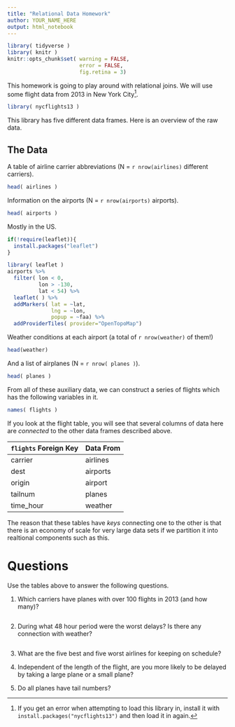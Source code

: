 ```yaml
---
title: "Relational Data Homework"
author: YOUR_NAME_HERE
output: html_notebook
---
```



```r
library( tidyverse )
library( knitr )
knitr::opts_chunk$set( warning = FALSE, 
                       error = FALSE,
                       fig.retina = 3)
```

This homework is going to play around with relational joins.  We will use some flight data from 2013 in New York City[^1].

```r
library( nycflights13 )
```

This library has five different data frames.  Here is an overview of the raw data.


## The Data 

A table of airline carrier abbreviations (N = `r nrow(airlines)` different carriers).

```r
head( airlines )
```

Information on the airports (N = `r nrow(airports)` airports).

```r
head( airports )
```
Mostly in the US.

```r
if(!require(leaflet)){
  install.packages("leaflet")
}

library( leaflet )
airports %>%
  filter( lon < 0,
          lon > -130,
          lat < 54) %>%
  leaflet( ) %>%
  addMarkers( lat = ~lat,
              lng = ~lon,
              popup = ~faa) %>%
  addProviderTiles( provider="OpenTopoMap")
```

Weather conditions at each airport (a total of `r nrow(weather)` of them!)

```r
head(weather)
```
And a list of airplanes (N = `r nrow( planes )`).

```r
head( planes )
```

From all of these auxiliary data, we can construct a series of flights which has the following variables in it.

```r
names( flights )
```

If you look at the flight table, you will see that several columns of data here are *connected* to the other data frames described above.

`flights` Foreign Key | Data From 
----------------------|----------------
carrier               | airlines
dest                  | airports
origin                | airport
tailnum               | planes 
time_hour             | weather

The reason that these tables have *keys* connecting one to the other is that there is an economy of scale for very large data sets if we partition it into realtional components such as this.


# Questions

Use the tables above to answer the following questions.

1. Which carriers have planes with over 100 flights in 2013 (and how many)?  

```r

```




2. During what 48 hour period were the worst delays?  Is there any connection with weather?


```r

```






3. What are the five best and five worst airlines for keeping on schedule?

4. Independent of the length of the flight, are you more likely to be delayed by taking a large plane or a small plane? 

5. Do all planes have tail numbers?








[^1]: If you get an error when attempting to load this library in, install it with `install.packages("nycflights13")` and then load it in again. 